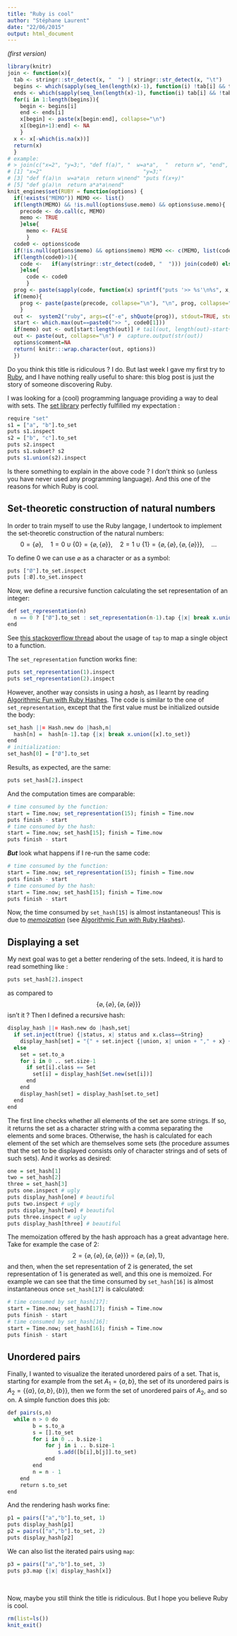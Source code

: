 ```yaml
---
title: "Ruby is cool"
author: "Stéphane Laurent"
date: "22/06/2015"
output: html_document
---
```


*(first version)*

```r
library(knitr)
join <- function(x){ 
  tab <- stringr::str_detect(x, "  ") | stringr::str_detect(x, "\t")
  begins <- which(sapply(seq_len(length(x)-1), function(i) !tab[i] && tab[i+1])) 
  ends <- which(sapply(seq_len(length(x)-1), function(i) tab[i] && !tab[i+1]))+1
  for(i in 1:length(begins)){
    begin <- begins[i]
    end <- ends[i]
    x[begin] <- paste(x[begin:end], collapse="\n")
    x[(begin+1):end] <- NA
    }
  x <- x[-which(is.na(x))]
  return(x)
  }
# example: 
# > join(c("x=2", "y=3;", "def f(a)", "  w=a*a",  "  return w", "end", "puts f(x+y)", "def g(a)", "  return a*a*a", "end"))
# [1] "x=2"                                "y=3;"                              
# [3] "def f(a)\n  w=a*a\n  return w\nend" "puts f(x+y)"                       
# [5] "def g(a)\n  return a*a*a\nend"   
knit_engines$set(RUBY = function(options) {
  if(!exists("MEMO")) MEMO <<- list()
  if(length(MEMO) && !is.null(options$use.memo) && options$use.memo){
    precode <- do.call(c, MEMO)
    memo <- TRUE
    }else{
      memo <- FALSE
      }
  code0 <- options$code
  if(!is.null(options$memo) && options$memo) MEMO <<- c(MEMO, list(code0))
  if(length(code0)>1){
    code <-   if(any(stringr::str_detect(code0, "  "))) join(code0) else code0
    }else{
      code <- code0
      }
  prog <- paste(sapply(code, function(x) sprintf("puts '>> %s'\n%s", x, x)), collapse="\n")
  if(memo){
    prog <- paste(paste(precode, collapse="\n"), "\n", prog, collapse="\n")
    }
  out <-  system2("ruby", args=c("-e", shQuote(prog)), stdout=TRUE, stderr=TRUE)
  start <- which.max(out==paste0(">> ", code0[1]))
  if(memo) out <- out[start:length(out)] # tail(out, length(out)-start+2)
  out <- paste(out, collapse="\n") #  capture.output(str(out))
  options$comment=NA
  return( knitr:::wrap.character(out, options))
  })
```


Do you think this title is ridiculous ? I do. But last week I gave my first try to [Ruby](https://www.ruby-lang.org/en/), and I have nothing really useful to share: this blog post is just the story of someone discovering Ruby.

I was looking for a (cool) programming language providing a way to deal with sets. The [set library](http://ruby-doc.org/stdlib-2.2.2/libdoc/set/rdoc/Set.html) perfectly fulfilled my expectation :

```r
require "set" 
s1 = ["a", "b"].to_set
puts s1.inspect
s2 = ["b", "c"].to_set
puts s2.inspect
puts s1.subset? s2
puts s1.union(s2).inspect
```

Is there something to explain in the above code ? I don't think so (unless you have never used any programming language). And this one of the reasons for which Ruby is cool.

## Set-theoretic construction of natural numbers

In order to train myself to use the Ruby langage, I undertook to implement the set-theoretic construction of the natural numbers:
$$0 = \{\varnothing\}, \quad 1=0 \cup \{0\}= \{\varnothing,  \{\varnothing\}\}, \quad 2=1\cup\{1\}=\{\varnothing,  \{\varnothing\}, \{\varnothing,  \{\varnothing\}\}\}, \quad ...$$

To define $0$ we can use $\varnothing$ as a character or as a symbol:

```r
puts ["Ø"].to_set.inspect
puts [:Ø].to_set.inspect
```

Now, we define a recursive function calculating the set representation of an integer:

```r
def set_representation(n) 
  n == 0 ? ["Ø"].to_set : set_representation(n-1).tap {|x| break x.union([x].to_set)} 
end
```

See [this stackoverflow thread](http://stackoverflow.com/questions/14780783/ruby-map-for-a-single-object) about the usage of `tap` to map a single object to a function. 

The `set_representation`  function works fine:

```r
puts set_representation(1).inspect
puts set_representation(2).inspect
```

However, another way consists in using a *hash*, as I learnt by reading [Algorithmic Fun with Ruby Hashes](http://www.sitepoint.com/algorithmic-fun-ruby-hashes/). The code is similar to the one of `set_representation`, except that the first value must be initialized outside the body:

```r
set_hash ||= Hash.new do |hash,n|
  hash[n] =  hash[n-1].tap {|x| break x.union([x].to_set)}
end
# initialization:
set_hash[0] = ["Ø"].to_set
```

Results, as expected, are the same:

```r
puts set_hash[2].inspect
```

And the computation times are comparable:

```r
# time consumed by the function:
start = Time.now; set_representation(15); finish = Time.now
puts finish - start
# time consumed by the hash:
start = Time.now; set_hash[15]; finish = Time.now
puts finish - start
```

***But*** look what happens if I re-run the same code:

```r
# time consumed by the function:
start = Time.now; set_representation(15); finish = Time.now
puts finish - start
# time consumed by the hash:
start = Time.now; set_hash[15]; finish = Time.now
puts finish - start
```

Now, the time consumed by `set_hash[15]` is almost instantaneous! This is due to [*memoization*](https://en.wikipedia.org/wiki/Memoization) (see  [Algorithmic Fun with Ruby Hashes](http://www.sitepoint.com/algorithmic-fun-ruby-hashes/)). 


## Displaying a set 

My next goal was to get a better rendering of the sets. Indeed, it is hard to read something like :

```r
puts set_hash[2].inspect
```

as compared to $$\{\varnothing,  \{\varnothing\}, \{\varnothing,  \{\varnothing\}\}\}$$ isn't it ? 
Then I defined a recursive hash:

```r
display_hash ||= Hash.new do |hash,set|
  if set.inject(true) {|status, x| status and x.class==String}
    display_hash[set] = "{" + set.inject {|union, x| union + "," + x} + "}"
  else 
    set = set.to_a
    for i in 0 .. set.size-1
      if set[i].class == Set 
        set[i] = display_hash[Set.new(set[i])]
      end
    end
    display_hash[set] = display_hash[set.to_set] 
  end
end
```

The first line checks whether all elements of the set are some strings. If so, it returns the set as a character string with a comma separating the elements and some braces. Otherwise, the hash is calculated for each element of the set which are themselves some sets (the procedure assumes that the set to be displayed consists only of character strings and of sets of such sets). 
And it works as desired:

```r
one = set_hash[1]
two = set_hash[2]
three = set_hash[3]
puts one.inspect # ugly 
puts display_hash[one] # beautiful
puts two.inspect # ugly
puts display_hash[two] # beautiful
puts three.inspect # ugly 
puts display_hash[three] # beautiful
```

The memoization offered by the hash approach has a great advantage here. Take for example the case of $2$:
$$2 = \{\varnothing,  \{\varnothing\}, \{\varnothing,  \{\varnothing\}\}\} = \{\varnothing,  \{\varnothing\}, 1\},$$
and then, when the set representation of $2$ is generated, the set representation of $1$ is generated as well, and this one is memoized. 
For example we can see that the time consumed by `set_hash[16]` is almost instantaneous once  `set_hash[17]` is calculated: 

```r
# time consumed by set_hash[17]:
start = Time.now; set_hash[17]; finish = Time.now
puts finish - start
# time consumed by set_hash[16]:
start = Time.now; set_hash[16]; finish = Time.now
puts finish - start
```

## Unordered pairs 

Finally, I wanted to visualize the iterated unordered pairs of a set. That is, starting for example from the set $A_1=\{a,b\}$, the set of its unordered pairs is 
$A_2 = \{\{a\}, \{a,b\}, \{b\}\}$, then we form the set of unordered pairs of $A_2$, and so on. A simple function does this job:

```r
def pairs(s,n)
  while n > 0 do 
		b = s.to_a
		s = [].to_set
		for i in 0 .. b.size-1
			for j in i .. b.size-1
				s.add([b[i],b[j]].to_set)
			end
		end
		n = n - 1
	end
	return s.to_set
end
```

And the rendering hash works fine: 

```r
p1 = pairs(["a","b"].to_set, 1)
puts display_hash[p1]
p2 = pairs(["a","b"].to_set, 2)
puts display_hash[p2]
```

We can also list the iterated pairs using `map`:

```r
p3 = pairs(["a","b"].to_set, 3)
puts p3.map {|x| display_hash[x]}
```

<br/> 

Now, maybe you still think the title is ridiculous. But I hope you believe Ruby is cool.


```r
rm(list=ls())
knit_exit()
```
